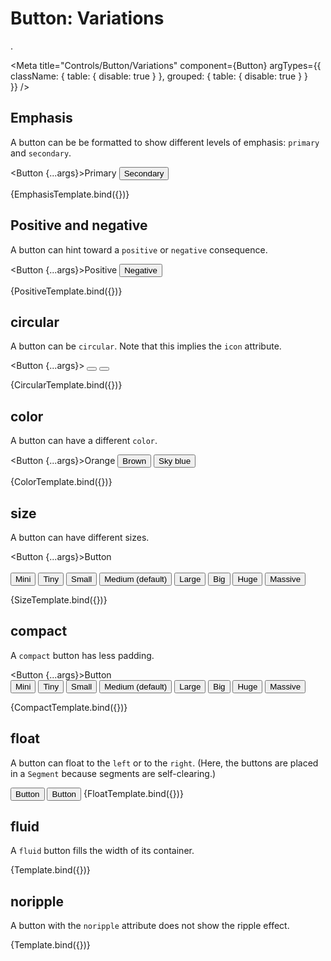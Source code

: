 
# Button: Variations
.

<Meta 
  title="Controls/Button/Variations" 
  component={Button}
  argTypes={{
    className: { table: { disable: true } },
    grouped: { table: { disable: true } }    
  }}
/>


## Emphasis 

A button can be be formatted to show different levels of emphasis: `primary` 
and `secondary`.

  <Button {...args}>Primary</Button>
  <Button secondary>Secondary</Button>
</div>

<Canvas>
  <Story
    name="Emphasis"
    args={{ primary: true }}>
    {EmphasisTemplate.bind({})}
  </Story>
</Canvas>

## Positive and negative

A button can hint toward a `positive` or `negative` consequence.

  <Button {...args}>Positive</Button>
  <Button negative>Negative</Button>  
</div>

<Canvas>
  <Story
    name="Positive and negative"
    args={{ positive: true }}>
    {PositiveTemplate.bind({})}
  </Story>
</Canvas>

## circular

A button can be `circular`. Note that this implies the `icon` attribute.

  <Button {...args}><Icon name="circle"/></Button>
  <Button circular color="tan"><Icon name="unlock"/></Button>
  <Button basic circular icon><Icon name="bullhorn"/></Button>
</div>

<Canvas>
  <Story
    name="circular"
    args={{ circular: true }}>
    {CircularTemplate.bind({})}
  </Story>
</Canvas>

## color 

A button can have a different `color`.

  <Button {...args}>Orange</Button>
  <Button color="brown">Brown</Button>
  <Button color="skyblue">Sky blue</Button>
</div>

<Canvas>
  <Story
    name="color"
    args={{ color: "orange" }}>
    {ColorTemplate.bind({})}
  </Story>
</Canvas>

## size 

A button can have different sizes.

  <Button {...args}>Button</Button>
  <br/>  
  <Button size='mini'>Mini</Button>
  <Button size='tiny'>Tiny</Button>
  <Button size='small'>Small</Button>
  <Button size='medium'>Medium (default)</Button>
  <Button size='large'>Large</Button>
  <Button size='big'>Big</Button>
  <Button size='huge'>Huge</Button>
  <Button size='massive'>Massive</Button>  
</div>

<Canvas>
  <Story
    name="size"
    args={{ size: "medium" }}>
    {SizeTemplate.bind({})}
  </Story>
</Canvas>

## compact 

A `compact` button has less padding.

  <Button {...args}>Button</Button>
  <br/>
  <Button compact size='mini'>Mini</Button>
  <Button compact size='tiny'>Tiny</Button>
  <Button compact size='small'>Small</Button>
  <Button compact size='medium'>Medium (default)</Button>
  <Button compact size='large'>Large</Button>
  <Button compact size='big'>Big</Button>
  <Button compact size='huge'>Huge</Button>
  <Button compact size='massive'>Massive</Button>  
</div>

<Canvas>
  <Story
    name="compact"
    args={{ size: "medium", compact: true }}>
    {CompactTemplate.bind({})}
  </Story>
</Canvas>

## float

A button can float to the `left` or to the `right`. (Here, the buttons are 
placed in a `Segment` because segments are self-clearing.)

  <Segment>
    <Button {...args}>Button</Button>
    <Button basic float="right"><Icon name="circle"/> Button</Button>
  </Segment>

<Canvas>
  <Story
    name="float"
    args={{ float: "left" }}>
    {FloatTemplate.bind({})}
  </Story>
</Canvas>

## fluid 

A `fluid` button fills the width of its container.

<Canvas>
  <Story
    name="fluid"
    args={{ fluid: true }}>
    {Template.bind({})}
  </Story>
</Canvas>

## noripple

A button with the `noripple` attribute does not show the ripple effect. 

<Canvas>
  <Story
    name="noripple"
    args={{ noripple: true }}>
    {Template.bind({})}
  </Story>
</Canvas>

